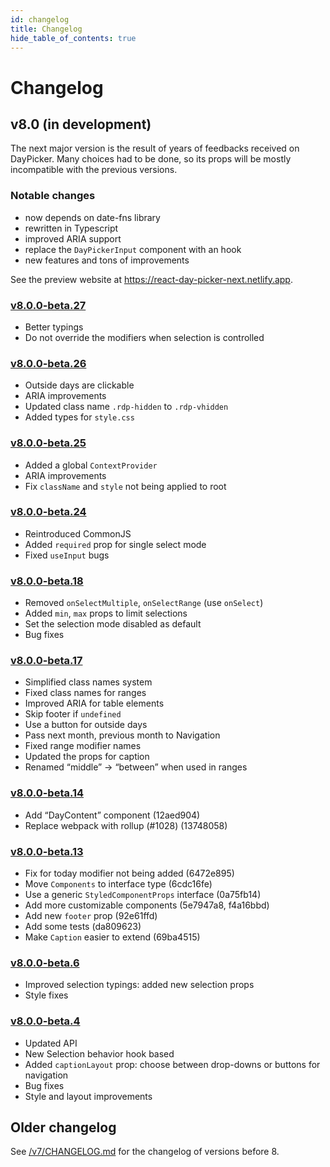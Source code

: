 ```yaml
---
id: changelog
title: Changelog
hide_table_of_contents: true
---
```

<!-- This file is copied via copy-docs.sh at build time. Do not edit it! -->

# Changelog

## v8.0 (in development)

The next major version is the result of years of feedbacks received on
DayPicker. Many choices had to be done, so its props will be mostly incompatible
with the previous versions.

### Notable changes

- now depends on date-fns library
- rewritten in Typescript
- improved ARIA support
- replace the `DayPickerInput` component with an hook
- new features and tons of improvements

See the preview website at https://react-day-picker-next.netlify.app.

### [v8.0.0-beta.27](https://github.com/gpbl/react-day-picker/tree/v8.0.0-beta.27)

- Better typings
- Do not override the modifiers when selection is controlled

### [v8.0.0-beta.26](https://github.com/gpbl/react-day-picker/tree/v8.0.0-beta.26)

- Outside days are clickable
- ARIA improvements
- Updated class name `.rdp-hidden` to `.rdp-vhidden`
- Added types for `style.css`

### [v8.0.0-beta.25](https://github.com/gpbl/react-day-picker/tree/v8.0.0-beta.25)

- Added a global `ContextProvider`
- ARIA improvements
- Fix `className` and `style` not being applied to root

### [v8.0.0-beta.24](https://github.com/gpbl/react-day-picker/tree/v8.0.0-beta.24)

- Reintroduced CommonJS
- Added `required` prop for single select mode
- Fixed `useInput` bugs

### [v8.0.0-beta.18](https://github.com/gpbl/react-day-picker/tree/v8.0.0-beta.18)

- Removed `onSelectMultiple`, `onSelectRange` (use `onSelect`)
- Added `min`, `max` props to limit selections
- Set the selection mode disabled as default
- Bug fixes

### [v8.0.0-beta.17](https://github.com/gpbl/react-day-picker/tree/v8.0.0-beta.17)

- Simplified class names system
- Fixed class names for ranges
- Improved ARIA for table elements
- Skip footer if `undefined`
- Use a button for outside days
- Pass next month, previous month to Navigation
- Fixed range modifier names
- Updated the props for caption
- Renamed “middle” → “between” when used in ranges

### [v8.0.0-beta.14](https://github.com/gpbl/react-day-picker/tree/v8.0.0-beta.14)

- Add “DayContent” component (12aed904)
- Replace webpack with rollup (#1028) (13748058)

### [v8.0.0-beta.13](https://github.com/gpbl/react-day-picker/tree/v8.0.0-beta.13)

- Fix for today modifier not being added (6472e895)
- Move `Components` to interface type (6cdc16fe)
- Use a generic `StyledComponentProps` interface (0a75fb14)
- Add more customizable components (5e7947a8, f4a16bbd)
- Add new `footer` prop (92e61ffd)
- Add some tests (da809623)
- Make `Caption` easier to extend (69ba4515)

### [v8.0.0-beta.6](https://github.com/gpbl/react-day-picker/tree/v8.0.0-beta.6)

- Improved selection typings: added new selection props
- Style fixes

### [v8.0.0-beta.4](https://github.com/gpbl/react-day-picker/tree/v8.0.0-beta.4)

- Updated API
- New Selection behavior hook based
- Added `captionLayout` prop: choose between drop-downs or buttons for navigation
- Bug fixes
- Style and layout improvements

## Older changelog

See [/v7/CHANGELOG.md](https://github.com/gpbl/react-day-picker/blob/v7/CHANGELOG.md) for the changelog of versions before 8.

